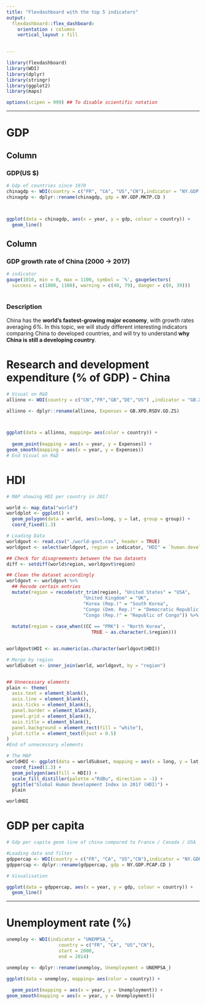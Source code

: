 ```yaml
---
title: "Flexdashboard with the top 5 indicators"
output: 
  flexdashboard::flex_dashboard:
    orientation : columns
    vertical_layout : fill

    
---
```


```r
library(flexdashboard)
library(WDI)
library(dplyr)
library(stringr)
library(ggplot2)
library(maps)

options(scipen = 999) ## To disable scientific notation

```


-----------------------------------------------------------------------

# GDP

Column {data-width=600}
-------------------------------------
    
###                                                                                  GDP(US $)

```r

# Gdp of countries since 1970
chinagdp <- WDI(country = c("FR", "CA", "US","CN"),indicator = "NY.GDP.MKTP.CD", start = 1970 )
chinagdp <- dplyr::rename(chinagdp, gdp = NY.GDP.MKTP.CD )



ggplot(data = chinagdp, aes(x = year, y = gdp, colour = country)) + 
  geom_line()
```
   
Column {data-width=400}
-------------------------------------
   
### GDP growth rate of China (2000 -> 2017)
    
```r
# indicator
gauge(1010, min = 0, max = 1100, symbol = '%', gaugeSectors(
  success = c(1000, 1100), warning = c(40, 79), danger = c(0, 39)))
  
```
 
###                                                                                 Description


China has the **world's fastest-growing major economy**, with growth rates averaging *6%*. In this topic, we will study different interesting indicators comparing China to developed countries, and will try to understand **why China is still a developing country**.




    

    



# Research and development expenditure (% of GDP) - China

```r
# Visual on R&D
allinno <- WDI(country = c("CN","FR","GB","DE","US") ,indicator = "GB.XPD.RSDV.GD.ZS", start = 1996 )

allinno <- dplyr::rename(allinno, Expenses = GB.XPD.RSDV.GD.ZS)



ggplot(data = allinno, mapping= aes(color = country)) + 
  
  geom_point(mapping = aes(x = year, y = Expenses)) +
geom_smooth(mapping = aes(x = year, y = Expenses))
# End Visual on R&D
```

# HDI

```r
# MAP showing HDI per country in 2017

world <- map_data("world")
worldplot <- ggplot() +
  geom_polygon(data = world, aes(x=long, y = lat, group = group)) + 
  coord_fixed(1.3)

# Loading Data
worldgovt <- read.csv("./world-govt.csv", header = TRUE)
worldgovt <- select(worldgovt, region = indicator, "HDI" = `human.development.index`, "CC" = ISO.Country.code)

## Check for disagreements between the two datasets
diff <- setdiff(world$region, worldgovt$region)

## Clean the dataset accordingly
worldgovt <- worldgovt %>%
  ## Recode certain entries
  mutate(region = recode(str_trim(region), "United States" = "USA",
                            "United Kingdom" = "UK",
                            "Korea (Rep.)" = "South Korea",
                            "Congo (Dem. Rep.)" = "Democratic Republic of the Congo",
                            "Congo (Rep.)" = "Republic of Congo")) %>%
  
  mutate(region = case_when((CC == "PRK") ~ "North Korea",
                               TRUE ~ as.character(.$region)))


worldgovt$HDI <- as.numeric(as.character(worldgovt$HDI))

# Merge by region
worldSubset <- inner_join(world, worldgovt, by = "region")


## Unnecessary elements
plain <- theme(
  axis.text = element_blank(),
  axis.line = element_blank(),
  axis.ticks = element_blank(),
  panel.border = element_blank(),
  panel.grid = element_blank(),
  axis.title = element_blank(),
  panel.background = element_rect(fill = "white"),
  plot.title = element_text(hjust = 0.5)
)
#End of unnecessary elements

# The MAP
worldHDI <- ggplot(data = worldSubset, mapping = aes(x = long, y = lat, group = group)) + 
  coord_fixed(1.3) +
  geom_polygon(aes(fill = HDI)) +
  scale_fill_distiller(palette ="RdBu", direction = -1) + 
  ggtitle("Global Human Development Index in 2017 (HDI)") +
  plain

worldHDI

```


# GDP per capita

```r
# Gdp per capita geom line of china compared to France / Canada / USA

#Loading data and filter
gdppercap <- WDI(country = c("FR", "CA", "US","CN"),indicator = "NY.GDP.PCAP.CD", start = 1970 )
gdppercap <- dplyr::rename(gdppercap, gdp = NY.GDP.PCAP.CD )

# Visualisation

ggplot(data = gdppercap, aes(x = year, y = gdp, colour = country)) + 
  geom_line()

```





-----------------------------------------------------------------------

# Unemployment rate (%)

```r
unemploy <- WDI(indicator = "UNEMPSA_", 
                   country = c("FR", "CA", "US","CN"), 
                   start = 2000, 
                   end = 2014)

unemploy <- dplyr::rename(unemploy, Unemployment = UNEMPSA_)

ggplot(data = unemploy, mapping= aes(color = country)) + 
  
  geom_point(mapping = aes(x = year, y = Unemployment)) +
geom_smooth(mapping = aes(x = year, y = Unemployment))

```











